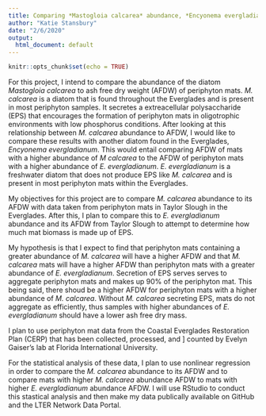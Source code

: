 ```yaml
---
title: Comparing *Mastogloia calcarea* abundance, *Encyonema evergladianum* abundance, and ash free dry weight
author: "Katie Stansbury"
date: "2/6/2020"
output:
  html_document: default
---
```

```r
knitr::opts_chunk$set(echo = TRUE)
```

For this project, I intend to compare the abundance of the diatom *Mastogloia calcarea* to ash free dry weight (AFDW) of periphyton mats.  *M. calcarea* is a diatom that is found throughout the Everglades and is present in most periphyton samples. It secretes a extreacellular polysaccharide (EPS) that encourages the formation of periphyton mats in oligotrophic environments with low phosphorus conditions.  After looking at this relationship between *M. calcarea* abundance to AFDW, I would like to compare these results with another diatom found in the Everglades, *Encyonema evergladianum*.  This would entail comparing AFDW of mats with a higher abundance of *M calcarea* to the AFDW of periphyton mats with a higher abundance of *E. evergladianum*.  *E. evergladianum* is a freshwater diatom that does not produce EPS like *M. calcarea* and is present in most periphyton mats within the Everglades.

My objectives for this project are to compare *M. calcarea* abundance to its AFDW with data taken from periphyton mats in Taylor Slough in the Everglades.  After this, I plan to compare this to *E. evergladianum* abundance and its AFDW from Taylor Slough to attempt to determine how much mat biomass is made up of EPS.

My hypothesis is that I expect to find that periphyton mats containing a greater abundance of *M. calcarea* will have a higher AFDW and that *M. calcarea* mats will have a higher AFDW than periphyton mats with a greater abundance of *E. evergladianum*.  Secretion of EPS serves serves to aggregate periphyton mats and makes up 90% of the periphyton mat.  This being said, there shoud be a higher AFDW for periphyton mats with a higher abundance of *M. calcarea*.  Without *M. calcarea* secreting EPS, mats do not aggregate as efficiently, thus samples with higher abundances of *E. evergladianum* should have a lower ash free dry mass.

I plan to use periphyton mat data from the Coastal Everglades Restoration Plan (CERP) that has been collected, processed, and ] counted by Evelyn Gaiser's lab at Florida International University.  

For the statistical analysis of these data, I plan to use nonlinear regression in order to compare the *M. calcarea* abundance to its AFDW and to compare mats with higher *M. calcarea* abundance AFDW to mats with higher *E. evergladianum* abundance AFDW.  I will use RStudio to conduct this stastical analysis and then make my data publically available on GitHub and the LTER Network Data Portal.
